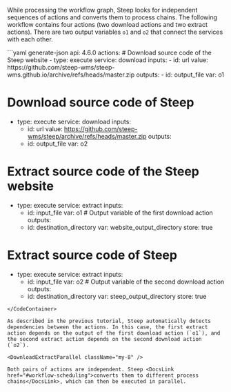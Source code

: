 
While processing the workflow graph, Steep looks for independent sequences of actions and converts them to <DocsLink href="#process-chains">process chains</DocsLink>. The following workflow contains four actions (two download actions and two extract actions). There are two output variables `o1` and `o2` that connect the services with each other.

<CodeContainer title="download-independent-actions.yaml">
```yaml generate-json
api: 4.6.0
actions:
  # Download source code of the Steep website
  - type: execute
    service: download
    inputs:
      - id: url
        value: https://github.com/steep-wms/steep-wms.github.io/archive/refs/heads/master.zip
    outputs:
      - id: output_file
        var: o1

  # Download source code of Steep
  - type: execute
    service: download
    inputs:
      - id: url
        value: https://github.com/steep-wms/steep/archive/refs/heads/master.zip
    outputs:
      - id: output_file
        var: o2

  # Extract source code of the Steep website
  - type: execute
    service: extract
    inputs:
      - id: input_file
        var: o1   # Output variable of the first download action
    outputs:
      - id: destination_directory
        var: website_output_directory
        store: true

  # Extract source code of Steep
  - type: execute
    service: extract
    inputs:
      - id: input_file
        var: o2   # Output variable of the second download action
    outputs:
      - id: destination_directory
        var: steep_output_directory
        store: true
```
</CodeContainer>

As described in the previous tutorial, Steep automatically detects dependencies between the actions. In this case, the first extract action depends on the output of the first download action (`o1`), and the second extract action depends on the second download action (`o2`).

<DownloadExtractParallel className="my-8" />

Both pairs of actions are independent. Steep <DocsLink href="#workflow-scheduling">converts them to different process chains</DocsLink>, which can then be executed in parallel.
